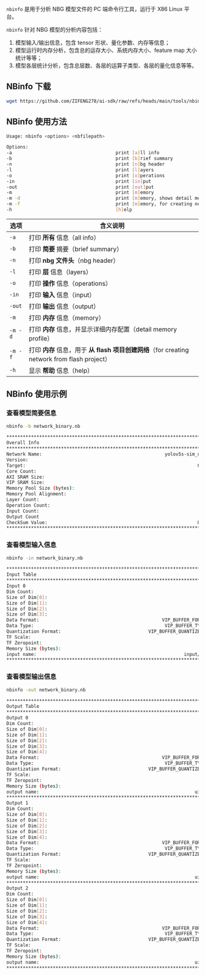 `nbinfo` 是用于分析 NBG 模型文件的 PC 端命令行工具，运行于 X86 Linux 平台。

`nbinfo` 针对 NBG 模型的分析内容包括：

1. 模型输入/输出信息，包含 tensor 形状、量化参数、内存等信息；
2. 模型运行时内存分析，包含总的运存大小、系统内存大小、feature map 大小统计等等；
3. 模型各层统计分析，包含总层数、各层的运算子类型、各层的量化信息等等。

## NBinfo 下载

<NewCodeBlock tip="X86 PC" type="PC">

```bash
wget https://github.com/ZIFENG278/ai-sdk/raw/refs/heads/main/tools/nbinfo
```

</NewCodeBlock>

## NBinfo 使用方法

```bash
Usage: nbinfo <options> <nbfilepath>

Options:
-a                                      print [a]ll info
-b                                      print [b]rief summary
-n                                      print [n]bg header
-l                                      print [l]ayers
-o                                      print [o]perations
-in                                     print [in]put
-out                                    print [out]put
-m                                      print [m]emory
-m -d                                   print [m]emory, shows detail memory profile
-m -f                                   print [m]emory, for creating network from flash project
-h                                      [h]elp
```

| 选项    | 含义说明                                                                                      |
| ------- | --------------------------------------------------------------------------------------------- |
| `-a`    | 打印 **所有** 信息（all info）                                                                |
| `-b`    | 打印 **简要** 摘要（brief summary）                                                           |
| `-n`    | 打印 **nbg 文件头**（nbg header）                                                             |
| `-l`    | 打印 **层** 信息（layers）                                                                    |
| `-o`    | 打印 **操作** 信息（operations）                                                              |
| `-in`   | 打印 **输入** 信息（input）                                                                   |
| `-out`  | 打印 **输出** 信息（output）                                                                  |
| `-m`    | 打印 **内存** 信息（memory）                                                                  |
| `-m -d` | 打印 **内存** 信息，并显示详细内存配置（detail memory profile）                               |
| `-m -f` | 打印 **内存** 信息，用于 **从 flash 项目创建网络**（for creating network from flash project） |
| `-h`    | 显示 **帮助** 信息（help）                                                                    |

## NBinfo 使用示例

### 查看模型简要信息

<NewCodeBlock tip="X86 PC" type="PC">

```bash
nbinfo -b network_binary.nb
```

</NewCodeBlock>

```bash
********************************************************************************
Overall Info
********************************************************************************
Network Name:                                             yolov5s-sim_uint8_NCHW
Version:                                                                 0x20000
Target:                                                               0x1000003b
Core Count:                                                                    1
AXI SRAM Size:                                                                 0
VIP SRAM Size:                                                           0x80000
Memory Pool Size (bytes):                                                3892224
Memory Pool Alignment:                                                        64
Layer Count:                                                                  78
Operation Count:                                                            1101
Input Count:                                                                   1
Output Count                                                                   3
CheckSum Value:                                                       0xd902cff2
********************************************************************************
```

### 查看模型输入信息

<NewCodeBlock tip="X86 PC" type="PC">

```bash
nbinfo -in network_binary.nb
```

</NewCodeBlock>

```bash
********************************************************************************
Input Table
********************************************************************************
Input 0
Dim Count:                                                                     4
Size of Dim[0]:                                                              640
Size of Dim[1]:                                                              640
Size of Dim[2]:                                                                3
Size of Dim[3]:                                                                1
Data Format:                                             VIP_BUFFER_FORMAT_UINT8
Data Type:                                                VIP_BUFFER_TYPE_TENSOR
Quantization Format:                                VIP_BUFFER_QUANTIZE_TF_ASYMM
TF Scale:                                                               0.003922
TF Zeropoint:                                                                  0
Memory Size (bytes):                                                     1228800
input name:                                                      input/output[0]
********************************************************************************
```

### 查看模型输出信息

<NewCodeBlock tip="X86 PC" type="PC">

```bash
nbinfo -out network_binary.nb
```

</NewCodeBlock>

```bash
********************************************************************************
Output Table
********************************************************************************
Output 0
Dim Count:                                                                     5
Size of Dim[0]:                                                               85
Size of Dim[1]:                                                               80
Size of Dim[2]:                                                               80
Size of Dim[3]:                                                                3
Size of Dim[4]:                                                                1
Data Format:                                             VIP_BUFFER_FORMAT_UINT8
Data Type:                                                VIP_BUFFER_TYPE_TENSOR
Quantization Format:                                VIP_BUFFER_QUANTIZE_TF_ASYMM
TF Scale:                                                               0.085919
TF Zeropoint:                                                                211
Memory Size (bytes):                                                     1632000
output name:                                                         uid_5_out_0
********************************************************************************
Output 1
Dim Count:                                                                     5
Size of Dim[0]:                                                               85
Size of Dim[1]:                                                               40
Size of Dim[2]:                                                               40
Size of Dim[3]:                                                                3
Size of Dim[4]:                                                                1
Data Format:                                             VIP_BUFFER_FORMAT_UINT8
Data Type:                                                VIP_BUFFER_TYPE_TENSOR
Quantization Format:                                VIP_BUFFER_QUANTIZE_TF_ASYMM
TF Scale:                                                               0.071616
TF Zeropoint:                                                                204
Memory Size (bytes):                                                      408000
output name:                                                         uid_4_out_0
********************************************************************************
Output 2
Dim Count:                                                                     5
Size of Dim[0]:                                                               85
Size of Dim[1]:                                                               20
Size of Dim[2]:                                                               20
Size of Dim[3]:                                                                3
Size of Dim[4]:                                                                1
Data Format:                                             VIP_BUFFER_FORMAT_UINT8
Data Type:                                                VIP_BUFFER_TYPE_TENSOR
Quantization Format:                                VIP_BUFFER_QUANTIZE_TF_ASYMM
TF Scale:                                                               0.072006
TF Zeropoint:                                                                196
Memory Size (bytes):                                                      102016
output name:                                                         uid_3_out_0
********************************************************************************
```
